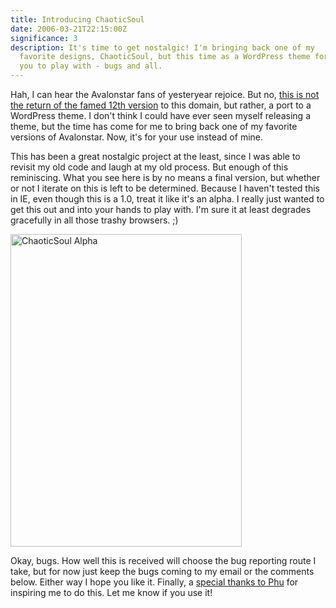 ```yaml
---
title: Introducing ChaoticSoul
date: 2006-03-21T22:15:00Z
significance: 3
description: It's time to get nostalgic! I'm bringing back one of my
  favorite designs, ChaoticSoul, but this time as a WordPress theme for all of
  you to play with - bugs and all.
---
```


Hah, I can hear the Avalonstar fans of yesteryear rejoice. But no, [this is not the return of the famed 12th version][1] to this domain, but rather, a port to a WordPress theme. I don't think I could have ever seen myself releasing a theme, but the time has come for me to bring back one of my favorite versions of Avalonstar. Now, it's for your use instead of mine.

This has been a great nostalgic project at the least, since I was able to revisit my old code and laugh at my old process. But enough of this reminiscing. What you see here is by no means a final version, but whether or not I iterate on this is left to be determined. Because I haven't tested this in IE, even though this is a 1.0, treat it like it's an alpha. I really just wanted to get this out and into your hands to play with. I'm sure it at least degrades gracefully in all those trashy browsers. ;)

[<img src="https://farm1.static.flickr.com/44/116273084_c3b148e69e.jpg" width="370" height="500" alt="ChaoticSoul Alpha" />][2]

Okay, bugs. How well this is received will choose the bug reporting route I take, but for now just keep the bugs coming to my email or the comments below. Either way I hope you like it. Finally, a [special thanks to Phu][3] for inspiring me to do this. Let me know if you use it!

[1]: http://web.archive.org/web/20021114132316/www.avalonstar.net/indexmain.php
[2]: http://www.flickr.com/photos/avalonstar/116273084/ 'ChaoticSoul Alpha by Bryan Veloso, on Flickr'
[3]: http://ifelse.co.uk/archives/2006/02/21/a-theme-a-day/
